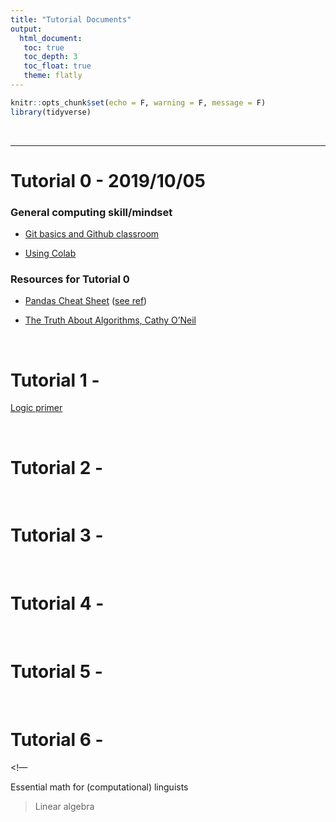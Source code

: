 ```yaml
---
title: "Tutorial Documents"
output: 
  html_document:
   toc: true
   toc_depth: 3
   toc_float: true
   theme: flatly
---
```


```r
knitr::opts_chunk$set(echo = F, warning = F, message = F)
library(tidyverse)
```

<br>

***********

# Tutorial 0 - 2019/10/05

### General computing skill/mindset

- [Git basics and Github classroom]()

- [Using Colab]()


### Resources for Tutorial 0

- [Pandas Cheat Sheet](Pandas_Cheat_Sheet.pdf) ([see ref](https://github.com/pandas-dev/pandas))

- [The Truth About Algorithms, Cathy O'Neil](https://youtu.be/heQzqX35c9A)

<!--
A few articles on hiring algorithms: 

- [Hiring Algorithms Are Not Neutral - Harvard Business Review](https://hbr.org/2016/12/hiring-algorithms-are-not-neutral)

- [A.I. as Talent Scout: Unorthodox Hires, and Maybe Lower Pay - New York Times](https://www.nytimes.com/2018/12/06/business/economy/artificial-intelligence-hiring.html)

- [Amazon scraps secret AI recruiting tool that showed bias against women - Reuters](https://www.reuters.com/article/us-amazon-com-jobs-automation-insight/amazon-scraps-secret-ai-recruiting-tool-that-showed-bias-against-women-idUSKCN1MK08G)
-->




<br>



# Tutorial 1 - 

[Logic primer]()


<br>

# Tutorial 2 - 


<br>

# Tutorial 3 - 

<br>

# Tutorial 4 - 


<br>


# Tutorial 5 - 



<br>

# Tutorial 6 - 



<!---

Essential math for (computational) linguists







> Linear algebra
> 










